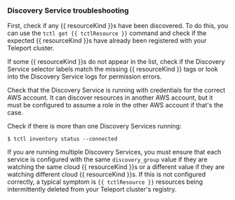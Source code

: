 ### Discovery Service troubleshooting

First, check if any {{ resourceKind }}s have been discovered.
To do this, you can use the `tctl get {{ tctlResource }}` command and check if the
expected {{ resourceKind }}s have already been registered with your Teleport
cluster.

If some {{ resourceKind }}s do not appear in the list, check if the Discovery
Service selector labels match the missing {{ resourceKind }} tags or look into
the Discovery Service logs for permission errors.

Check that the Discovery Service is running with credentials for the correct AWS
account. It can discover resources in another AWS account, but it must be
configured to assume a role in the other AWS account if that's the case.

Check if there is more than one Discovery Services running:

```code
$ tctl inventory status --connected
```

If you are running multiple Discovery Services, you must ensure that each
service is configured with the same `discovery_group` value if they are watching
the same cloud {{ resourceKind }}s or a different value if they are watching different
cloud {{ resourceKind }}s.
If this is not configured correctly, a typical symptom is `{{ tctlResource }}`
resources being intermittently deleted from your Teleport cluster's registry.

